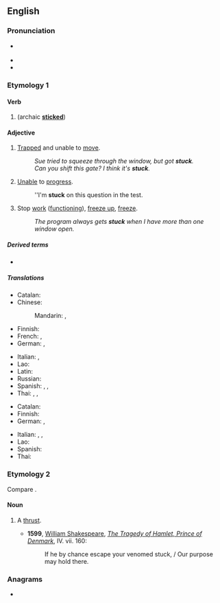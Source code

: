 {{also|Stuck|Stück}}
==English==

===Pronunciation===
* {{a|UK|US}} {{IPA|/ˈstʌk/|lang=en}}
* {{audio|en-us-stuck.ogg|Audio (US)|lang=en}}
* {{rhymes|ʌk|lang=en}}

===Etymology 1===

====Verb====
{{head|en|verb form}}

# {{en-past of|stick}} (archaic '''[[sticked]]''')

====Adjective====
{{en-adj}}

# [[trapped|Trapped]] and unable to [[move]].
#: ''Sue tried to squeeze through the window, but got '''stuck'''.''
#: ''Can you shift this gate? I think it's '''stuck'''.''
# [[unable|Unable]] to [[progress]].
#: ''I'm '''stuck''' on this question in the test.
# Stop [[work]] ([[function]]ing), [[freeze up]], [[freeze]].
#: ''The program always gets '''stuck''' when I have more than one window open.''

=====Derived terms=====
* {{l|en|stuck on}}

=====Translations=====
{{trans-top|trapped and unable to move}}
* Catalan: {{t|ca|encallat}}
* Chinese:
*: Mandarin: {{t+|cmn|卡住|tr=kǎzhù|sc=Hani}}, {{t+|cmn|卡|tr=kǎ|sc=Hani}}
* Finnish: {{t+|fi|jumissa}}
* French: {{t+|fr|bloqué}}, {{t+|fr|coincé}}
* German: {{t+|de|eingeklemmt}}, {{t|de|festgeklemmt}}
{{trans-mid}}
* Italian: {{t+|it|intrappolato}}, {{t+|it|bloccato}}
* Lao: {{t-needed|lo}}
* Latin: {{t|la|fīxus}}
* Russian: {{t+|ru|застря́вший}}
* Spanish: {{t+|es|atascado}}, {{t+|es|atrapado}}, {{t+|es|pegado}}
* Thai: {{t+|th|ค้าง}}, {{t+|th|ติด}}, {{t+|th|คา}}
{{trans-bottom}}

{{trans-top|unable to progress}}
* Catalan: {{t|ca|encallat}}
* Finnish: {{t+|fi|jumissa}}
* German: {{t+|de|festgefahren}}, {{t+|de|festgesetzt}}
{{trans-mid}}
* Italian: {{t+|it|ostruito}}, {{t+|it|bloccato}}, {{t+|it|inceppato}}
* Lao: {{t-needed|lo}}
* Spanish: {{t+|es|atascado}}
* Thai: {{t+|th|ค้าง}}
{{trans-bottom}}

===Etymology 2===
Compare {{m|en|stoccado}}.

====Noun====
{{en-noun}}

# {{lb|en|obsolete}} A [[thrust]].
#* '''1599''', [[w: William Shakespeare|William Shakespeare]], ''[[s: The Tragedy of Hamlet, Prince of Denmark/Act 4#Scene 7. Another room in the castle|The Tragedy of Hamlet, Prince of Denmark]]'', IV. vii. 160:
#*: If he by chance escape your venomed stuck, / Our purpose may hold there.

{{Webster 1913}}

===Anagrams===
* {{anagrams|en|suckt|tucks}}